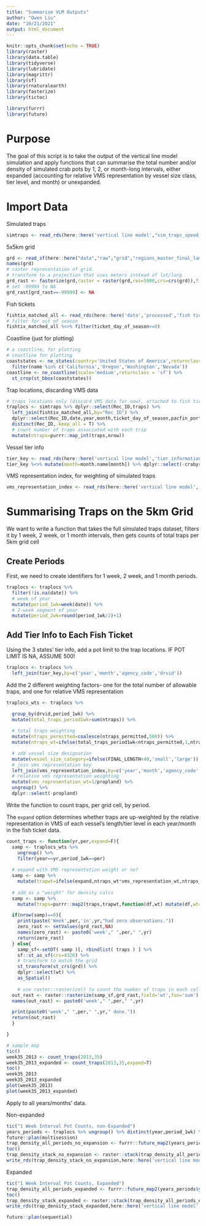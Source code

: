 ```yaml
---
title: "Summarise VLM Outputs"
author: "Owen Liu"
date: "10/21/2021"
output: html_document
---
```


```r
knitr::opts_chunk$set(echo = TRUE)
library(raster)
library(data.table)
library(tidyverse)
library(lubridate)
library(magrittr)
library(sf)
library(rnaturalearth)
library(fasterize)
library(tictoc)

library(furrr)
library(future)
```

# Purpose

The goal of this script is to take the output of the vertical line model simulation and apply functions that can summarise the total number and/or density of simulated crab pots by 1, 2, or month-long intervals, either expanded (accounting for relative VMS representation by vessel size class, tier level, and month) or unexpanded.

# Import Data

Simulated traps

```r
simtraps <- read_rds(here::here('vertical line model',"sim_traps_speed_depth_filters.rds"))
```

5x5km grid
```r
grd <- read_sf(here::here("data","raw","grid","regions_master_final_lamb.shp"))
names(grd)
# raster representation of grid.
# transform to a projection that uses meters instead of lat/long
grd_rast <- fasterize(grd,raster = raster(grd,res=5000,crs=crs(grd)),field="GRID5KM_ID")
# set -99999 to NA
grd_rast[grd_rast==-99999] <- NA
```

Fish tickets
```r
fishtix_matched_all <- read_rds(here::here('data','processed','fish tickets','fish_tickets_w_dayofseason.rds'))
# filter for out of season
fishtix_matched_all %<>% filter(ticket_day_of_season>=0)
```

Coastline (just for plotting)
```r
# a coastline, for plotting
# coastline for plotting
coaststates <- ne_states(country='United States of America',returnclass = 'sf') %>% 
  filter(name %in% c('California','Oregon','Washington','Nevada'))
coastline <- ne_coastline(scale='medium',returnclass = 'sf') %>% 
  st_crop(st_bbox(coaststates))
```

Trap locations, discarding VMS data
```r
# traps locations only (discard VMS data for now), attached to fish ticket data
traplocs <- simtraps %>% dplyr::select(Rec_ID,traps) %>% 
  left_join(fishtix_matched_all,by="Rec_ID") %>% 
  dplyr::select(Rec_ID,date,year,month,ticket_day_of_season,pacfin_port_code,port_group_code,agency_code,drvid,FINAL_LENGTH,traps) %>% 
  distinct(Rec_ID,.keep_all = T) %>% 
  # count number of traps associated with each trip
  mutate(ntraps=purrr::map_int(traps,nrow))
```

Vessel tier info

```r
tier_key <- read_rds(here::here('vertical line model','tier_information_year_month_allstates.rds'))
tier_key %<>% mutate(month=month.name[month]) %>% dplyr::select(-crabyr)
```

VMS representation index, for weighting of simulated traps
```r
vms_representation_index <- read_rds(here::here('vertical line model','vms_representation_index.rds'))
```


# Summarising Traps on the 5km Grid

We want to write a function that takes the full simulated traps dataset, filters it by 1 week, 2 week, or 1 month intervals, then gets counts of total traps per 5km grid cell

## Create Periods

First, we need to create identifiers for 1 week, 2 week, and 1 month periods.

```r
traplocs <- traplocs %>% 
  filter(!is.na(date)) %>% 
  # week of year
  mutate(period_1wk=week(date)) %>% 
  # 2-week segment of year
  mutate(period_2wk=round(period_1wk/2)+1)
```

## Add Tier Info to Each Fish Ticket

Using the 3 states' tier info, add a pot limit to the trap locations. IF POT LIMIT IS NA, ASSUME 500!

```r
traplocs <- traplocs %>% 
  left_join(tier_key,by=c('year','month','agency_code','drvid'))
```

Add the 2 different weighting factors- one for the total number of allowable traps, and one for relative VMS representation

```r
traplocs_wts <- traplocs %>% 

  group_by(drvid,period_1wk) %>% 
  mutate(total_traps_period1wk=sum(ntraps)) %>%
  
  # total traps weighting
  mutate(ntraps_permitted=coalesce(ntraps_permitted,500)) %>% 
  mutate(ntraps_wt=ifelse(total_traps_period1wk<ntraps_permitted,1,ntraps_permitted/total_traps_period1wk)) %>% 

  # add vessel size designation
  mutate(vessel_size_category=ifelse(FINAL_LENGTH<40,'small','large')) %>% 
  # join vms representation key
  left_join(vms_representation_index,by=c('year','month','agency_code','ntraps_permitted','vessel_size_category')) %>% 
  # relative vms representation weighting
  mutate(vms_representation_wt=1/propland) %>% 
  ungroup() %>% 
  dplyr::select(-propland)
```


Write the function to count traps, per grid cell, by period.

The `expand` option determines whether traps are up-weighted by the relative representation in VMS of each vessel's length/tier level in each year/month in the fish ticket data.

```r
count_traps <- function(yr,per,expand=F){
  samp <- traplocs_wts %>%
    ungroup() %>%
    filter(year==yr,period_1wk==per)
  
  # expand with VMS representation weight or no?
  samp <- samp %>% 
    mutate(trapwt=ifelse(expand,ntraps_wt*vms_representation_wt,ntraps_wt))
  
  # add as a "weight" for density calcs
  samp <- samp %>% 
    mutate(traps=purrr::map2(traps,trapwt,function(df,wt) mutate(df,wt=wt)))

  if(nrow(samp)==0){
    print(paste('Week',per,'in',yr,"had zero observations."))
    zero_rast <- setValues(grd_rast,NA)
    names(zero_rast) <- paste0('week'," ",per," ",yr)
    return(zero_rast)
  } else{
    samp_sf<-setDT( samp )[, rbindlist( traps ) ] %>%
    sf::st_as_sf(crs=4326) %>% 
    # transform to match the grid
    st_transform(st_crs(grd)) %>% 
    dplyr::select(wt) %>% 
    as_Spatial()
    
    # use raster::rasterize() to count the number of traps in each cell
  out_rast <- raster::rasterize(samp_sf,grd_rast,field='wt',fun='sum')
  names(out_rast) <- paste0('week'," ",per," ",yr)

  print(paste0('week'," ",per," ",yr," done."))
  return(out_rast)
  }

}
```

```r
# sample map
tic()
week35_2013 <- count_traps(2013,35)
week35_2013_expanded <- count_traps(2013,35,expand=T)
toc()
week35_2013
week35_2013_expanded
plot(week35_2013)
plot(week35_2013_expanded)

```

Apply to all years/months' data.

Non-expanded

```r
tic("1 Week Interval Pot Counts, non-Expanded")
years_periods <- traplocs %>% ungroup() %>% distinct(year,period_1wk) %>% rename(yr=year,per=period_1wk)
future::plan(multisession)
trap_density_all_periods_no_expansion <- furrr::future_map2(years_periods$yr,years_periods$per,count_traps,expand=F)
toc()
trap_density_stack_no_expansion <- raster::stack(trap_density_all_periods_no_expansion)
write_rds(trap_density_stack_no_expansion,here::here('vertical line model',"trap_density_all_1week_periods_non_expanded.rds"))

```

Expanded
```r
tic("1 Week Interval Pot Counts, Expanded")
trap_density_all_periods_expanded <- furrr::future_map2(years_periods$yr,years_periods$per,count_traps,expand=T)
toc()
trap_density_stack_expanded <- raster::stack(trap_density_all_periods_expanded)
write_rds(trap_density_stack_expanded,here::here('vertical line model',"trap_density_all_1week_periods_expanded.rds"))
```

```r
future::plan(sequential)
```

